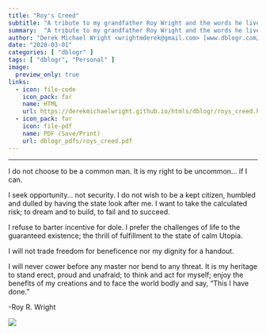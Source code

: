 ```yaml
---
title: "Roy's Creed"
subtitle: "A tribute to my grandfather Roy Wright and the words he lived by"
summary:  "A tribute to my grandfather Roy Wright and the words he lived by"
author: "Derek Michael Wright <wrightmderek@gmail.com> [www.dblogr.com/](https://dblogr.netlify.com/)"
date: "2020-03-01"
categories: [ "dblogr" ]
tags: [ "dblogr", "Personal" ]
image:
  preview_only: true
links:
  - icon: file-code
    icon_pack: far
    name: HTML
    url: https://derekmichaelwright.github.io/htmls/dblogr/roys_creed.html
  - icon_pack: far
    icon: file-pdf
    name: PDF (Save/Print)
    url: dblogr_pdfs/roys_creed.pdf
---
```


---

I do not choose to be a common man. It is my right to be uncommon... if I can.

I seek opportunity... not security. I do not wish to be a kept citizen, humbled and dulled by having the state look after me. I want to take the calculated risk; to dream and to build, to fail and to succeed.

I refuse to barter incentive for dole. I prefer the challenges of life to the guaranteed existence; the thrill of fulfillment to the state of calm Utopia.

I will not trade freedom for beneficence nor my dignity for a handout.

I will never cower before any master nor bend to any threat. It is my heritage to stand erect, proud and unafraid; to think and act for myself; enjoy the benefits of my creations and to face the world bodly and say, "This I have done."

  -Roy R. Wright

![](featured.jpg)
